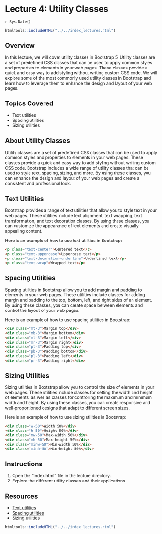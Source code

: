 # Lecture 4: Utility Classes
`r Sys.Date()`

````r
htmltools::includeHTML("../../index_lectures.html")
````


## Overview

In this lecture, we will cover utility classes in Bootstrap 5. Utility classes
are a set of predefined CSS classes that can be used to apply common styles
and properties to elements in your web pages. These classes provide a quick
and easy way to add styling without writing custom CSS code. We will explore
some of the most commonly used utility classes in Bootstrap and learn how to
leverage them to enhance the design and layout of your web pages.

## Topics Covered

- Text utilities
- Spacing utilities
- Sizing utilities

## About Utility Classes

Utility classes are a set of predefined CSS classes that can be used to apply
common styles and properties to elements in your web pages. These classes
provide a quick and easy way to add styling without writing custom CSS code.
Bootstrap includes a wide range of utility classes that can be used to style
text, spacing, sizing, and more. By using these classes, you can enhance the
design and layout of your web pages and create a consistent and professional
look.

## Text Utilities

Bootstrap provides a range of text utilities that allow you to style text in
your web pages. These utilities include text alignment, text wrapping, text
transformation, and text decoration classes. By using these classes, you can
customize the appearance of text elements and create visually appealing
content.

Here is an example of how to use text utilities in Bootstrap:

```html
<p class="text-center">Centered text</p>
<p class="text-uppercase">Uppercase text</p>
<p class="text-decoration-underline">Underlined text</p>
<p class="text-wrap">Wrapped text</p>
```

## Spacing Utilities

Spacing utilities in Bootstrap allow you to add margin and padding to elements
in your web pages. These utilities include classes for adding margin and
padding to the top, bottom, left, and right sides of an element. By using
these classes, you can create space between elements and control the layout of
your web pages.

Here is an example of how to use spacing utilities in Bootstrap:

```html
<div class="mt-3">Margin top</div>
<div class="mb-3">Margin bottom</div>
<div class="ml-3">Margin left</div>
<div class="mr-3">Margin right</div>
<div class="pt-3">Padding top</div>
<div class="pb-3">Padding bottom</div>
<div class="pl-3">Padding left</div>
<div class="pr-3">Padding right</div>
```

## Sizing Utilities

Sizing utilities in Bootstrap allow you to control the size of elements in your
web pages. These utilities include classes for setting the width and height of
elements, as well as classes for controlling the maximum and minimum width and
height. By using these classes, you can create responsive and well-proportioned
designs that adapt to different screen sizes.

Here is an example of how to use sizing utilities in Bootstrap:

```html
<div class="w-50">Width 50%</div>
<div class="h-50">Height 50%</div>
<div class="mw-50">Max-width 50%</div>
<div class="mh-50">Max-height 50%</div>
<div class="minw-50">Min-width 50%</div>
<div class="minh-50">Min-height 50%</div>
```
 

## Instructions

1. Open the "index.html" file in the lecture directory.
1. Explore the different utility classes and their applications.

## Resources

- [Text utilities](https://getbootstrap.com/docs/5.0/utilities/text/)
- [Spacing utilities](https://getbootstrap.com/docs/5.0/utilities/spacing/)
- [Sizing utilities](https://getbootstrap.com/docs/5.0/utilities/sizing/)


````r
htmltools::includeHTML("../../index_lectures.html")
````

